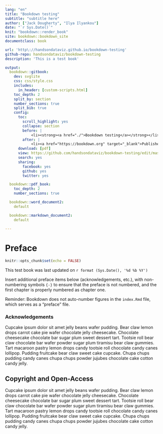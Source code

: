 ```yaml
---
lang: "en"
title: "Bookdown testing"
subtitle: "subtitle here"
author: ["Jack Dougherty", "Ilya Ilyankou"]
date: "`r Sys.Date()`"
knit: "bookdown::render_book"
site: bookdown::bookdown_site
documentclass: book

url: 'http\://handsondataviz.github.io/bookdown-testing'
github-repo: handsondataviz/bookdown-testing
description: 'This is a test book'

output:
  bookdown::gitbook:
    dev: svglite
    css: css/style.css
    includes:
      in_header: [custom-scripts.html]
    toc_depth: 2
    split_by: section
    number_sections: true
    split_bib: true
    config:
      toc:
        scroll_highlight: yes
        collapse: section
        before: |
            <li><strong><a href="./">Bookdown testing</a></strong></li>
        after: |
            <li><a href="https://bookdown.org" target="_blank">Published with bookdown</a></li>
      download: [pdf]
      view: https://github.com/handsondataviz/bookdown-testing/edit/master/%s
      search: yes
      sharing:
        facebook: yes
        github: yes
        twitter: yes

  bookdown::pdf_book:
    toc_depth: 2
    number_sections: true

  bookdown::word_document2:
    default

  bookdown::markdown_document2:
    default

---
```

# Preface {-}
<!-- R global options: each R chunk image to display without code (no echo)-->
```r
knitr::opts_chunk$set(echo = FALSE)
```
This test book was last updated on `r format (Sys.Date(), '%d %b %Y')`

Insert additional preface items below (acknowledgements, etc.), with non-numbering symbols `{-}` to ensure that the preface is not numbered, and the first chapter is properly numbered as chapter one.

Reminder: Bookdown does not auto-number figures in the `index.Rmd` file, which serves as a "preface" file.

### Acknowledgements {-}

Cupcake ipsum dolor sit amet jelly beans wafer pudding. Bear claw lemon drops carrot cake pie wafer chocolate jelly cheesecake. Chocolate cheesecake chocolate bar sugar plum sweet dessert tart. Tootsie roll bear claw chocolate bar wafer powder sugar plum tiramisu bear claw gummies. Tart macaroon pastry lemon drops candy tootsie roll chocolate candy canes lollipop. Pudding fruitcake bear claw sweet cake cupcake. Chupa chups pudding candy canes chupa chups powder jujubes chocolate cake cotton candy jelly.

## Copyright and Open-Access {-}

Cupcake ipsum dolor sit amet jelly beans wafer pudding. Bear claw lemon drops carrot cake pie wafer chocolate jelly cheesecake. Chocolate cheesecake chocolate bar sugar plum sweet dessert tart. Tootsie roll bear claw chocolate bar wafer powder sugar plum tiramisu bear claw gummies. Tart macaroon pastry lemon drops candy tootsie roll chocolate candy canes lollipop. Pudding fruitcake bear claw sweet cake cupcake. Chupa chups pudding candy canes chupa chups powder jujubes chocolate cake cotton candy jelly.
